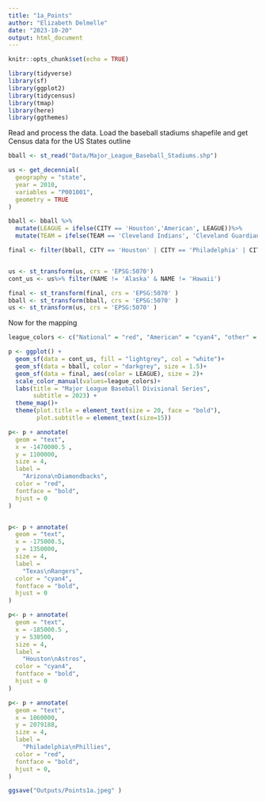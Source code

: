 ```yaml
---
title: "1a_Points"
author: "Elizabeth Delmelle"
date: "2023-10-20"
output: html_document
---
```


```r
knitr::opts_chunk$set(echo = TRUE)
```

```r

library(tidyverse)
library(sf)
library(ggplot2)
library(tidycensus)
library(tmap)
library(here)
library(ggthemes)
```

Read and process the data. Load the baseball stadiums shapefile and get Census data for the US States outline

```r
bball <- st_read("Data/Major_League_Baseball_Stadiums.shp")

us <- get_decennial(
  geography = "state", 
  year = 2010,
  variables = "P001001",
  geometry = TRUE
)
```
```r
bball <- bball %>% 
  mutate(LEAGUE = ifelse(CITY == 'Houston','American', LEAGUE))%>%
  mutate(TEAM = ifelse(TEAM == 'Cleveland Indians', 'Cleveland Guardians', TEAM))

final <- filter(bball, CITY == 'Houston' | CITY == 'Philadelphia' | CITY == 'Arlington'| CITY == 'Phoeniz')


us <- st_transform(us, crs = 'EPSG:5070')
cont_us <- us%>% filter(NAME != 'Alaska' & NAME != 'Hawaii')

final <- st_transform(final, crs = 'EPSG:5070' )
bball <- st_transform(bball, crs = 'EPSG:5070' )
us <- st_transform(us, crs = 'EPSG:5070' )

```


Now for the mapping
```r


league_colors <- c("National" = "red", "American" = "cyan4", "other" = "gray")

p <- ggplot() +
  geom_sf(data = cont_us, fill = "lightgrey", col = "white")+
  geom_sf(data = bball, color = "darkgrey", size = 1.5)+
  geom_sf(data = final, aes(color = LEAGUE), size = 2)+
  scale_color_manual(values=league_colors)+
  labs(title = "Major League Baseball Divisional Series", 
       subtitle = 2023) +
  theme_map()+
  theme(plot.title = element_text(size = 20, face = "bold"),
        plot.subtitle = element_text(size=15))

p<- p + annotate(
  geom = "text",
  x = -1470000.5 ,
  y = 1100000,
  size = 4,
  label = 
    "Arizona\nDiamondbacks",
  color = "red",
  fontface = "bold",
  hjust = 0 
)


p<- p + annotate(
  geom = "text",
  x = -175000.5,
  y = 1350000,
  size = 4,
  label = 
    "Texas\nRangers",
  color = "cyan4",
  fontface = "bold",
  hjust = 0 
)

p<- p + annotate(
  geom = "text",
  x = -185000.5 ,
  y = 530500,
  size = 4,
  label = 
    "Houston\nAstros",
  color = "cyan4",
  fontface = "bold",
  hjust = 0 
)

p<- p + annotate(
  geom = "text",
  x = 1860000,
  y = 2079188,
  size = 4,
  label = 
    "Philadelphia\nPhillies",
  color = "red",
  fontface = "bold",
  hjust = 0,
)

ggsave("Outputs/Points1a.jpeg" )
```



